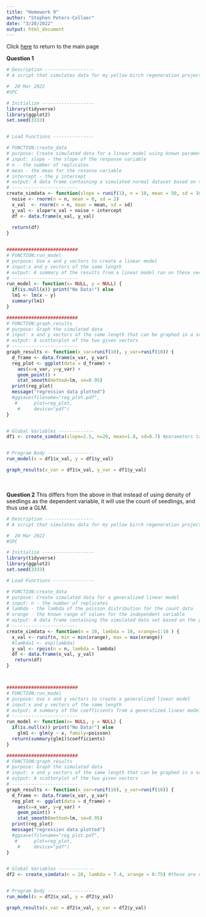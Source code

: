 ```yaml
---
title: "Homework 9"
author: "Stephen Peters-Collaer"
date: "3/20/2022"
output: html_document
---
```

Click [here](index.html) to return to the main page

**Question 1**
```r
# Description ------------------
# A script that simulates data for my yellow birch regeneration project.  This script creates simulated data based on the real parameters from my dataset and then runs a linear model and graphs the results.  The independent variable is the size of the fallen over root mounds that the yellow brich are growing on and the dependent variable is the density of yellow birch seedlings growing on the root mound.

#  20 Mar 2022
#SPC

# Initialize -------------------
library(tidyverse)
library(ggplot2)
set.seed(3333)


# Load Functions ---------------

# FUNCTION:create_data
# purpose: Create simulated data for a linear model using known parameters from my data
# input: slope - the slope of the response variable
# n - the number of replicates 
# mean - the mean for the resonse variable
# intercept - the y intercept
# output: A data frame containing a simulated normal dataset based on the given parameters
# ------------------------
create_simdata <- function(slope = runif(1), n = 10, mean = 50, sd = 10, intercept = 0) {
  noise <- rnorm(n = n, mean = 0, sd = 2)
  x_val  <- rnorm(n = n, mean = mean, sd = sd)
  y_val <- slope*x_val + noise + intercept
  df <- data.frame(x_val, y_val)
  
  return(df)
}


##########################
# FUNCTION:run_model
# purpose: Use x and y vectors to create a linear model
# input:x and y vectors of the same length 
# output: A summary of the results from a linear model run on these vectors
# ------------------------
run_model <- function(x= NULL, y = NULL) {
  if(is.null(x)) print("No Data!") else
  lm1 <- lm(x ~ y)
  summary(lm1)
}

##########################
# FUNCTION:graph_results
# purpose: Graph the simulated data
# input: x and y vectors of the same length that can be graphed in a scatterplot
# output: A scatterplot of the two given vectors
# ------------------------
graph_results <- function(x_var=runif(10), y_var=runif(10)) {
  d_frame <- data.frame(x_var, y_var)
  reg_plot <- ggplot(data = d_frame) +
    aes(x=x_var, y=y_var) +
    geom_point() +
    stat_smooth(method=lm, se=0.95)
  print(reg_plot)
  message("regression data plotted")
  #ggsave(filename="reg_plot.pdf",
   #      plot=reg_plot,
    #     device="pdf")
}


# Global Variables -------------
df1 <- create_simdata(slope=2.5, n=20, mean=1.8, sd=0.7) #parameters taken from my real dataset


# Program Body -----------------
run_model(x = df1$x_val, y = df1$y_val)

graph_results(x_var = df1$x_val, y_var = df1$y_val)

```

<br>
<br>
**Question 2**
This differs from the above in that instead of using density of seedlings as the dependent variable, it will use the count of seedlings, and thus use a GLM.
```r
# Description ------------------
# A script that simulates data for my yellow birch regeneration project.  This script creates simulated data based on the real parameters from my dataset and then runs a generalized linear model and graphs the results.  The independent variable is the size of the fallen over root mounds that the yellow brich are growing on and the dependent variable is the count of yellow birch seedlings growing on the root mound.

#  20 Mar 2022
#SPC

# Initialize -------------------
library(tidyverse)
library(ggplot2)
set.seed(3333)

# Load Functions ---------------

# FUNCTION:create_data
# purpose: Create simulated data for a generalized linear model 
# input: n - the number of replicates
# lambda - the lambda of the poisson distribution for the count data
# xrange - the known range of values for the independent variable
# output: A data frame containing the simulated data set based on the given parameters
# ------------------------
create_simdata <- function(n = 10, lambda = 10, xrange=1:10 ) {
  x_val <- runif(n, min = min(xrange), max = max(xrange)) 
  #lambda1 <- exp(lambda)
  y_val <- rpois(n = n, lambda = lambda)
  df <- data.frame(x_val, y_val)
   return(df)
}



##########################
# FUNCTION:run_model
# purpose: Use x and y vectors to create a generalized linear model
# input:x and y vectors of the same length 
# output: A summary of the coefficients from a generalized linear model run on these vectors
# ------------------------
run_model <- function(x= NULL, y = NULL) {
  if(is.null(x)) print("No Data!") else
    glm1 <- glm(y ~ x, family=poisson)
  return(summary(glm1)$coefficients)
}

##########################
# FUNCTION:graph_results
# purpose: Graph the simulated data
# input: x and y vectors of the same length that can be graphed in a scatterplot
# output: A scatterplot of the two given vectors
# ------------------------
graph_results <- function(x_var=runif(10), y_var=runif(10)) {
  d_frame <- data.frame(x_var, y_var)
  reg_plot <- ggplot(data = d_frame) +
    aes(x=x_var, y=y_var) +
    geom_point() +
    stat_smooth(method=lm, se=0.95)
  print(reg_plot)
  message("regression data plotted")
  #ggsave(filename="reg_plot.pdf",
   #      plot=reg_plot,
    #     device="pdf")
}


# Global Variables -------------
df2 <- create_simdata(n = 20, lambda = 7.4, xrange = 8:75) #these are values taken from my real dataset


# Program Body -----------------
run_model(x = df2$x_val, y = df2$y_val)

graph_results(x_var = df2$x_val, y_var = df2$y_val)

```

